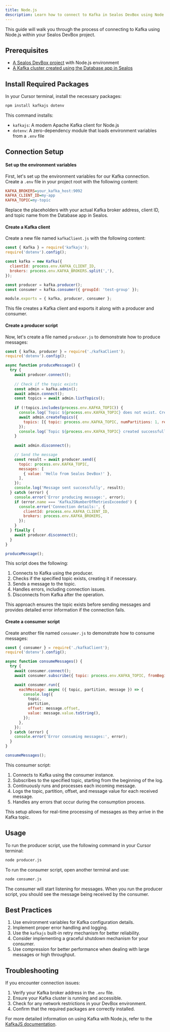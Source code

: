 ```yaml
---
title: Node.js
description: Learn how to connect to Kafka in Sealos DevBox using Node.js
---
```


This guide will walk you through the process of connecting to Kafka using Node.js within your Sealos DevBox project.

## Prerequisites

- [A Sealos DevBox project](/docs/guides/fundamentals/create-a-project) with Node.js environment
- [A Kafka cluster created using the Database app in Sealos](./)

## Install Required Packages

In your Cursor terminal, install the necessary packages:

```bash
npm install kafkajs dotenv
```

This command installs:
- `kafkajs`: A modern Apache Kafka client for Node.js
- `dotenv`: A zero-dependency module that loads environment variables from a `.env` file

## Connection Setup

<div className='fd-steps [&_h4]:fd-step'>

#### Set up the environment variables

First, let's set up the environment variables for our Kafka connection. Create a `.env` file in your project root with the following content:

```ini title=".env"
KAFKA_BROKERS=your_kafka_host:9092
KAFKA_CLIENT_ID=my-app
KAFKA_TOPIC=my-topic
```

Replace the placeholders with your actual Kafka broker address, client ID, and topic name from the Database app in Sealos.

#### Create a Kafka client

Create a new file named `kafkaClient.js` with the following content:

```javascript
const { Kafka } = require('kafkajs');
require('dotenv').config();

const kafka = new Kafka({
  clientId: process.env.KAFKA_CLIENT_ID,
  brokers: process.env.KAFKA_BROKERS.split(','),
});

const producer = kafka.producer();
const consumer = kafka.consumer({ groupId: 'test-group' });

module.exports = { kafka, producer, consumer };
```

This file creates a Kafka client and exports it along with a producer and consumer.

#### Create a producer script

Now, let's create a file named `producer.js` to demonstrate how to produce messages:

```javascript
const { kafka, producer } = require('./kafkaClient');
require('dotenv').config();

async function produceMessage() {
  try {
    await producer.connect();
    
    // Check if the topic exists
    const admin = kafka.admin();
    await admin.connect();
    const topics = await admin.listTopics();
    
    if (!topics.includes(process.env.KAFKA_TOPIC)) {
      console.log(`Topic ${process.env.KAFKA_TOPIC} does not exist. Creating it...`);
      await admin.createTopics({
        topics: [{ topic: process.env.KAFKA_TOPIC, numPartitions: 1, replicationFactor: 1 }]
      });
      console.log(`Topic ${process.env.KAFKA_TOPIC} created successfully.`);
    }
    
    await admin.disconnect();

    // Send the message
    const result = await producer.send({
      topic: process.env.KAFKA_TOPIC,
      messages: [
        { value: 'Hello from Sealos DevBox!' },
      ],
    });
    console.log('Message sent successfully', result);
  } catch (error) {
    console.error('Error producing message:', error);
    if (error.name === 'KafkaJSNumberOfRetriesExceeded') {
      console.error('Connection details:', {
        clientId: process.env.KAFKA_CLIENT_ID,
        brokers: process.env.KAFKA_BROKERS,
      });
    }
  } finally {
    await producer.disconnect();
  }
}

produceMessage();
```

This script does the following:

1. Connects to Kafka using the producer.
2. Checks if the specified topic exists, creating it if necessary.
3. Sends a message to the topic.
4. Handles errors, including connection issues.
5. Disconnects from Kafka after the operation.

This approach ensures the topic exists before sending messages and provides detailed error information if the connection fails.

#### Create a consumer script

Create another file named `consumer.js` to demonstrate how to consume messages:

```javascript
const { consumer } = require('./kafkaClient');
require('dotenv').config();

async function consumeMessages() {
  try {
    await consumer.connect();
    await consumer.subscribe({ topic: process.env.KAFKA_TOPIC, fromBeginning: true });

    await consumer.run({
      eachMessage: async ({ topic, partition, message }) => {
        console.log({
          topic,
          partition,
          offset: message.offset,
          value: message.value.toString(),
        });
      },
    });
  } catch (error) {
    console.error('Error consuming messages:', error);
  }
}

consumeMessages();
```

This consumer script:

1. Connects to Kafka using the consumer instance.
2. Subscribes to the specified topic, starting from the beginning of the log.
3. Continuously runs and processes each incoming message.
4. Logs the topic, partition, offset, and message value for each received message.
5. Handles any errors that occur during the consumption process.

This setup allows for real-time processing of messages as they arrive in the Kafka topic.

</div>

## Usage

To run the producer script, use the following command in your Cursor terminal:

```bash
node producer.js
```

To run the consumer script, open another terminal and use:

```bash
node consumer.js
```

The consumer will start listening for messages. When you run the producer script, you should see the message being received by the consumer.

## Best Practices

1. Use environment variables for Kafka configuration details.
2. Implement proper error handling and logging.
3. Use the `kafkajs` built-in retry mechanism for better reliability.
4. Consider implementing a graceful shutdown mechanism for your consumer.
5. Use compression for better performance when dealing with large messages or high throughput.

## Troubleshooting

If you encounter connection issues:

1. Verify your Kafka broker address in the `.env` file.
2. Ensure your Kafka cluster is running and accessible.
3. Check for any network restrictions in your DevBox environment.
4. Confirm that the required packages are correctly installed.

For more detailed information on using Kafka with Node.js, refer to the [KafkaJS documentation](https://kafka.js.org/).